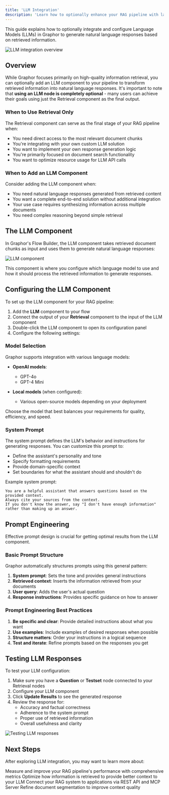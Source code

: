 ```yaml
---
title: 'LLM Integration'
description: 'Learn how to optionally enhance your RAG pipeline with language model integration'
---
```


This guide explains how to optionally integrate and configure Language Models (LLMs) in Graphor to generate natural language responses based on retrieved information.

<img
  className="block border rounded-2xl border-gray-950\/10 ring-2 ring-transparent"
  src="/images/llm-overview.png"
  alt="LLM integration overview"
/>

## Overview

While Graphor focuses primarily on high-quality information retrieval, you can optionally add an LLM component to your pipeline to transform retrieved information into natural language responses. It's important to note that **using an LLM node is completely optional** - many users can achieve their goals using just the Retrieval component as the final output.

### When to Use Retrieval Only

The Retrieval component can serve as the final stage of your RAG pipeline when:

- You need direct access to the most relevant document chunks
- You're integrating with your own custom LLM solution
- You want to implement your own response generation logic
- You're primarily focused on document search functionality
- You want to optimize resource usage for LLM API calls

### When to Add an LLM Component

Consider adding the LLM component when:

- You need natural language responses generated from retrieved content
- You want a complete end-to-end solution without additional integration
- Your use case requires synthesizing information across multiple documents
- You need complex reasoning beyond simple retrieval

## The LLM Component

In Graphor's Flow Builder, the LLM component takes retrieved document chunks as input and uses them to generate natural language responses:

<img
  className="block border rounded-2xl border-gray-950\/10 ring-2 ring-transparent"
  src="/images/llm-component.png"
  alt="LLM component"
/>

This component is where you configure which language model to use and how it should process the retrieved information to generate responses.

## Configuring the LLM Component

To set up the LLM component for your RAG pipeline:

1. Add the **LLM** component to your flow
2. Connect the output of your **Retrieval** component to the input of the LLM component
3. Double-click the LLM component to open its configuration panel
4. Configure the following settings:

### Model Selection

Graphor supports integration with various language models:

- **OpenAI models**:
  - GPT-4o
  - GPT-4 Mini

- **Local models** (when configured):
  - Various open-source models depending on your deployment

Choose the model that best balances your requirements for quality, efficiency, and speed.

### System Prompt

The system prompt defines the LLM's behavior and instructions for generating responses. You can customize this prompt to:

- Define the assistant's personality and tone
- Specify formatting requirements
- Provide domain-specific context
- Set boundaries for what the assistant should and shouldn't do

Example system prompt:
```
You are a helpful assistant that answers questions based on the provided context.
Always cite your sources from the context.
If you don't know the answer, say "I don't have enough information" rather than making up an answer.
```

## Prompt Engineering

Effective prompt design is crucial for getting optimal results from the LLM component.

### Basic Prompt Structure

Graphor automatically structures prompts using this general pattern:

1. **System prompt**: Sets the tone and provides general instructions
2. **Retrieved context**: Inserts the information retrieved from your documents
3. **User query**: Adds the user's actual question
4. **Response instructions**: Provides specific guidance on how to answer

### Prompt Engineering Best Practices

1. **Be specific and clear**: Provide detailed instructions about what you want
2. **Use examples**: Include examples of desired responses when possible
3. **Structure matters**: Order your instructions in a logical sequence
4. **Test and iterate**: Refine prompts based on the responses you get

## Testing LLM Responses

To test your LLM configuration:

1. Make sure you have a **Question** or **Testset** node connected to your Retrieval nodes
2. Configure your LLM component
3. Click **Update Results** to see the generated response
4. Review the response for:
   - Accuracy and factual correctness
   - Adherence to the system prompt
   - Proper use of retrieved information
   - Overall usefulness and clarity

<img
  className="block border rounded-2xl border-gray-950\/10 ring-2 ring-transparent"
  src="/images/llm-overview.png"
  alt="Testing LLM responses"
/>

## Next Steps

After exploring LLM integration, you may want to learn more about:

<CardGroup cols={2}>
  <Card
    title="Evaluation"
    icon="square-poll-vertical"
    href="/guides/evaluation"
  >
    Measure and improve your RAG pipeline's performance with comprehensive metrics
  </Card>
  <Card
    title="Retrieval"
    icon="magnifying-glass"
    href="/guides/retrieval"
  >
    Optimize how information is retrieved to provide better context to your LLM
  </Card>
  <Card
    title="Integrate Workflow"
    icon="plug"
    href="/guides/integrate-workflow"
  >
    Connect your RAG system to applications via REST API and MCP Server
  </Card>
  <Card
    title="Chunking"
    icon="file-dashed-line"
    href="/guides/chunking"
  >
    Refine document segmentation to improve context quality
  </Card>
</CardGroup>
